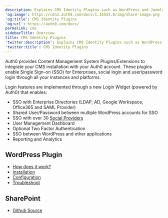 ```yaml
---
description: Explains CMS Identity Plugins such as WordPress and Joomla
'og:image': https://cdn2.auth0.com/docs/1.14553.0/img/share-image.png
'og:title': CMS Identity Plugins
'og:url': https://auth0.com/docs/
permalink: cms
sidebarTitle: Overview
title: CMS Identity Plugins
'twitter:description': Explains CMS Identity Plugins such as WordPress and Joomla
'twitter:title': CMS Identity Plugins
---
```

Auth0 provides Content Management System Plugins/Extensions to integrate your CMS installation with your Auth0 account. These plugins enable <Tooltip tip="Single Sign-On (SSO): Service that, after a user logs into one applicaton, automatically logs that user in to other applications." cta="View Glossary" href="/glossary?term=Single+Sign-on">Single Sign-on</Tooltip> (SSO) for Enterprises, social login and user/password login through all your instances and platforms.

Login features are implemented through a new Login Widget (powered by Auth0) that enables:

* SSO with Enterprise Directories (LDAP, AD, Google Workspace, Office365 and <Tooltip tip="Security Assertion Markup Language (SAML): Standardized protocol allowing two parties to exchange authentication information without a password." cta="View Glossary" href="/glossary?term=SAML">SAML</Tooltip> Provider)
* Shared User/Password between multiple WordPress accounts for SSO
* SSO with over 30 [Social Providers](/authenticate/identity-providers)
* User Management Dashboard
* Optional Two Factor Authentication
* SSO between WordPress and other applications
* Reporting and Analytics

## WordPress Plugin

* [How does it work?](/customize/integrations/cms/wordpress-plugin/integrate-with-wordpress)
* [Installation](/customize/integrations/cms/wordpress-plugin/install-login-by-auth0)
* [Configuration](/customize/integrations/cms/wordpress-plugin/configure-login-by-auth0)
* [Troubleshoot](/customize/integrations/cms/wordpress-plugin/troubleshoot-login-by-auth0)

## SharePoint

* [Github Source](https://github.com/auth0/auth0-sharepoint)